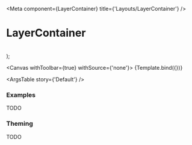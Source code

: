 

<Meta
  component={LayerContainer}
  title={'Layouts/LayerContainer'}
/>

# LayerContainer

<br/>

  <Box height='30px' width='30px'>
    <LayerContainer {...args}>
      <BackgroundView color='lightblue'>
        <Box isFullHeight={true} isFullWidth={true} />
      </BackgroundView>
      <KibaIcon iconId={'ion-airplane'} />
      <LayerContainer.Layer isFullHeight={false} isFullWidth={false} alignmentVertical={Alignment.Center} alignmentHorizontal={Alignment.Center}>
        <KibaIcon iconId={'ion-american-football'} />
      </LayerContainer.Layer>
    </LayerContainer>
  </Box>
);

<Canvas withToolbar={true} withSource={'none'}>
  <Story name='Default' args={{}}>
    {Template.bind({})}
  </Story>
</Canvas>

<ArgsTable story={'Default'} />

### Examples

<Canvas>
  <Story name='Layers on top of each other'>
    <Box height='100px' width='100px'>
      <LayerContainer>
        <BackgroundView color='lightblue'>
          <Box height='100px' width='100px' />
        </BackgroundView>
        <BackgroundView color='limegreen'>
          <Box height='50px' width='50px'/>
        </BackgroundView>
      </LayerContainer>
    </Box>
  </Story>
</Canvas>

<Canvas>
  <Story name='Layers on top of each other and centered'>
    <Box height='100px' width='100px'>
      <LayerContainer>
        <BackgroundView color='lightblue'>
          <Box height='100px' width='100px' />
        </BackgroundView>
        <LayerContainer.Layer isFullHeight={false} isFullWidth={false} alignmentVertical={Alignment.Center} alignmentHorizontal={Alignment.Center}>
          <BackgroundView color='limegreen'>
            <Box height='50px' width='50px'/>
          </BackgroundView>
        </LayerContainer.Layer>
      </LayerContainer>
    </Box>
  </Story>
</Canvas>

<Canvas>
  <Story name='Layers on top of each other with custom alignment'>
    <Box height='100px' width='100px'>
      <LayerContainer>
        <BackgroundView color='lightblue'>
          <Box height='100px' width='100px' />
        </BackgroundView>
        <LayerContainer.Layer isFullHeight={false} isFullWidth={false} alignmentVertical={Alignment.Start} alignmentHorizontal={Alignment.End}>
          <BackgroundView color='limegreen'>
            <Box height='50px' width='50px'/>
          </BackgroundView>
        </LayerContainer.Layer>
      </LayerContainer>
    </Box>
  </Story>
</Canvas>

TODO

### Theming

TODO
